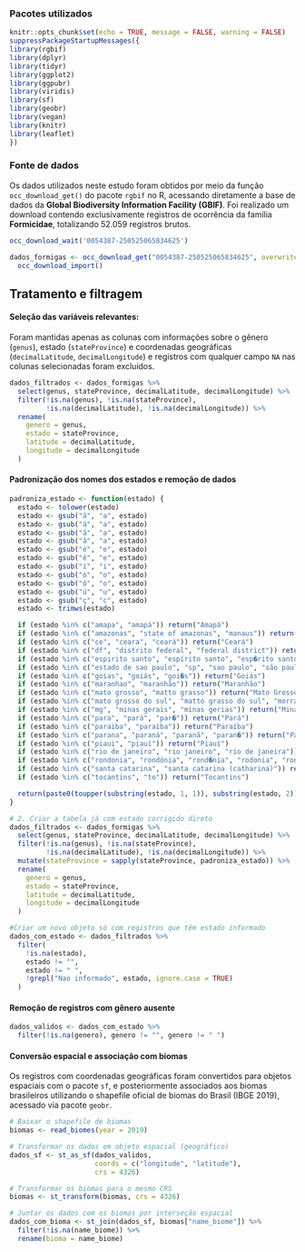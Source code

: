### Pacotes utilizados

```r
knitr::opts_chunk$set(echo = TRUE, message = FALSE, warning = FALSE)
suppressPackageStartupMessages({
library(rgbif)
library(dplyr)
library(tidyr)
library(ggplot2)
library(ggpubr)
library(viridis)
library(sf)
library(geobr)
library(vegan)
library(knitr)
library(leaflet)
})
```

### Fonte de dados

Os dados utilizados neste estudo foram obtidos por meio da função `occ_download_get()` do pacote `rgbif` no R, acessando diretamente a base de dados da **Global Biodiversity Information Facility (GBIF)**. Foi realizado um download contendo exclusivamente registros de ocorrência da família **Formicidae**, totalizando 52.059 registros brutos.

```r
occ_download_wait('0054387-250525065834625')

dados_formigas <- occ_download_get("0054387-250525065834625", overwrite = TRUE) %>%
  occ_download_import()
```

## Tratamento e filtragem

#### **Seleção das variáveis relevantes**:

Foram mantidas apenas as colunas com informações sobre o gênero (`genus`), estado (`stateProvince`) e coordenadas geográficas (`decimalLatitude`, `decimalLongitude`) e registros com qualquer campo `NA` nas colunas selecionadas foram excluídos.

```r
dados_filtrados <- dados_formigas %>%
  select(genus, stateProvince, decimalLatitude, decimalLongitude) %>%
  filter(!is.na(genus), !is.na(stateProvince),
         !is.na(decimalLatitude), !is.na(decimalLongitude)) %>%
  rename(
    genero = genus,
    estado = stateProvince,
    latitude = decimalLatitude,
    longitude = decimalLongitude
  )
```

#### **Padronização dos nomes dos estados e remoção de dados** {.tabset}

```r
padroniza_estado <- function(estado) {
  estado <- tolower(estado)
  estado <- gsub("ã", "a", estado)
  estado <- gsub("á", "a", estado)
  estado <- gsub("ă", "a", estado)
  estado <- gsub("â", "a", estado)
  estado <- gsub("é", "e", estado)
  estado <- gsub("ê", "e", estado)
  estado <- gsub("í", "i", estado)
  estado <- gsub("ó", "o", estado)
  estado <- gsub("ô", "o", estado)
  estado <- gsub("ú", "u", estado)
  estado <- gsub("ç", "c", estado)
  estado <- trimws(estado)

  if (estado %in% c("amapa", "amapá")) return("Amapá")
  if (estado %in% c("amazonas", "state of amazonas", "manaus")) return("Amazônas")
  if (estado %in% c("ce", "ceara", "ceará")) return("Ceará")
  if (estado %in% c("df", "distrito federal", "federal district")) return("Distrito Federal")
  if (estado %in% c("espirito santo", "espírito santo", "esp�rito santo")) return("Espírito Santo")
  if (estado %in% c("estado de sao paulo", "sp", "sao paulo", "são paulo", "s�o paulo", "sao paulo ", "Săo paulo")) return("São Paulo")
  if (estado %in% c("goias", "goiás", "goi�s")) return("Goiás")
  if (estado %in% c("maranhao", "maranhão")) return("Maranhão")
  if (estado %in% c("mato grosso", "matto grasso")) return("Mato Grosso")
  if (estado %in% c("mato grosso do sul", "matto grasso do sul", "morraria do sul")) return("Mato Grosso do Sul")
  if (estado %in% c("mg", "minas gerais", "minas gerias")) return("Minas Gerais")
  if (estado %in% c("para", "pará", "par�")) return("Pará")
  if (estado %in% c("paraiba", "paraíba")) return("Paraíba")
  if (estado %in% c("parana", "paraná", "paranã", "paran�")) return("Paraná")
  if (estado %in% c("piaui", "piauí")) return("Piauí")
  if (estado %in% c("rio de janeiro", "rio janeiro", "rio de janeira")) return("Rio de Janeiro")
  if (estado %in% c("rondonia", "rondônia", "rond�nia", "rodonia", "rondónia")) return("Rondônia")
  if (estado %in% c("santa catarina", "santa catarina (catharina)")) return("Santa Catarina")
  if (estado %in% c("tocantins", "to")) return("Tocantins")

  return(paste0(toupper(substring(estado, 1, 1)), substring(estado, 2)))
}

# 2. Criar a tabela já com estado corrigido direto
dados_filtrados <- dados_formigas %>%
  select(genus, stateProvince, decimalLatitude, decimalLongitude) %>%
  filter(!is.na(genus), !is.na(stateProvince),
         !is.na(decimalLatitude), !is.na(decimalLongitude)) %>%
  mutate(stateProvince = sapply(stateProvince, padroniza_estado)) %>%
  rename(
    genero = genus,
    estado = stateProvince,
    latitude = decimalLatitude,
    longitude = decimalLongitude
  )

#Criar um novo objeto só com registros que têm estado informado
dados_com_estado <- dados_filtrados %>%
  filter(
    !is.na(estado),               
    estado != "",                
    estado != " ",                
    !grepl("Nao informado", estado, ignore.case = TRUE) 
  )
```

#### **Remoção de registros com gênero ausente** {.tabset}

```r
dados_validos <- dados_com_estado %>%
  filter(!is.na(genero), genero != "", genero != " ")
```

#### **Conversão espacial e associação com biomas** {.tabset}

Os registros com coordenadas geográficas foram convertidos para objetos espaciais com o pacote `sf`, e posteriormente associados aos biomas brasileiros utilizando o shapefile oficial de biomas do Brasil (IBGE 2019), acessado via pacote `geobr`.

```r
# Baixar o shapefile de biomas
biomas <- read_biomes(year = 2019)

# Transformar os dados em objeto espacial (geográfico)
dados_sf <- st_as_sf(dados_validos,
                     coords = c("longitude", "latitude"),
                     crs = 4326)

# Transformar os biomas para o mesmo CRS
biomas <- st_transform(biomas, crs = 4326)

# Juntar os dados com os biomas por interseção espacial
dados_com_bioma <- st_join(dados_sf, biomas["name_biome"]) %>%
  filter(!is.na(name_biome)) %>%
  rename(bioma = name_biome)
```
